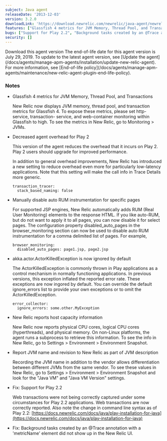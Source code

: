 ```yaml
---
subject: Java agent
releaseDate: '2013-12-03'
version: 3.2.0
downloadLink: 'https://download.newrelic.com/newrelic/java-agent/newrelic-agent/3.2.0/'
features: ["Glassfish 4 metrics for JVM Memory, Thread Pool, and Transactions", "Decreased agent overhead for Play 2", "Manually disable auto RUM instrumentation for specific pages", "akka.actor.ActorKilledException is now ignored by default", "New Relic reports host capacity information", "Report JVM name and revision to New Relic as part of JVM description"]
bugs: ["Support for Play 2.2", "Background tasks created by an @Trace annotation with a 'metricName' element did not show up in the New Relic UI"]
security: []
---
```

<ButtonGroup>
  <ButtonLink
    role="button"
    to="https://download.newrelic.com/newrelic/java-agent/newrelic-agent/3.2.0/"
    variant="primary"
  >
    Download this agent version
  </ButtonLink>
</ButtonGroup>

<Callout variant="important">
  The end-of-life date for this agent version is July 29, 2019. To update to the latest agent version, see [Update the agent](/docs/agents/manage-apm-agents/installation/update-new-relic-agent). For more information, see [End-of-life policy](/docs/agents/manage-apm-agents/maintenance/new-relic-agent-plugin-end-life-policy).
</Callout>

### Notes

* Glassfish 4 metrics for JVM Memory, Thread Pool, and Transactions

  New Relic now displays JVM memory, thread pool, and transaction metrics for Glassfish 4. To expose these metrics, please set http-service, transaction- service, and web-container monitoring within Glassfish to high. To see the metrics in New Relic, go to Monitoring > JVMs.
* Decreased agent overhead for Play 2

  This version of the agent reduces the overhead that it incurs on Play 2. Play 2 users should upgrade for improved performance.

  In addition to general overhead improvements, New Relic has introduced a new setting to reduce overhead even more for particularly low-latency applications. Note that this setting will make the call info in Trace Details more generic.

  ```
  transaction_tracer:
    stack_based_naming: false
  ```
* Manually disable auto RUM instrumentation for specific pages

  For supported JSP engines, New Relic automatically adds RUM (Real User Monitoring) elements to the response HTML. If you like auto-RUM, but do not want to apply it to all pages, you can now disable it for select pages. The configuration property disabled_auto_pages in the browser_monitoring section can now be used to disable auto RUM instrumentation for a comma delimited list of pages. For example,

  ```
  browser_monitoring:
    disabled_auto_pages: page1.jsp, page2.jsp
  ```
* akka.actor.ActorKilledException is now ignored by default

  The ActorKilledException is commonly thrown in Play applications as a control mechanism in normally functioning applications. In previous versions, this exception inflated the reported error rate. These exceptions are now ingored by default. You can override the default ignore_errors list to provide your own exceptions or to omit the ActorKilledException.

  ```
  error_collector:
    ignore_errors: some.other.MyException
  ```
* New Relic reports host capacity information

  New Relic now reports physical CPU cores, logical CPU cores (hyperthreads), and physical memory. On non-Linux platforms, the agent runs a subprocess to retrieve this information. To see the info in New Relic, go to Settings > Environment > Environment Snapshot.
* Report JVM name and revision to New Relic as part of JVM description

  Recording the JVM name in addition to the vendor allows differentiation between different JVMs from the same vendor. To see these values in New Relic, go to Settings > Environment > Environment Snapshot and look for the "Java VM" and "Java VM Version" settings.
* Fix: Support for Play 2.2

  Web transactions were not being correctly captured under some circumstances for Play 2.2 applications. Web transactions are now correctly reported. Also note the change in command line syntax as of Play 2.2: [https://docs.newrelic.com/docs/java/play-installation-for-java](https://docs.newrelic.com/docs/java/play-installation-for-java)
* Fix: Background tasks created by an @Trace annotation with a 'metricName' element did not show up in the New Relic UI.
